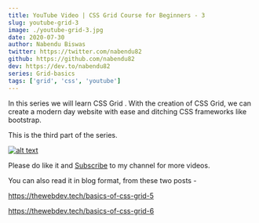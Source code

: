 ```yaml
---
title: YouTube Video | CSS Grid Course for Beginners - 3
slug: youtube-grid-3
image: ./youtube-grid-3.jpg
date: 2020-07-30
author: Nabendu Biswas
twitter: https://twitter.com/nabendu82
github: https://github.com/nabendu82
dev: https://dev.to/nabendu82
series: Grid-basics
tags: ['grid', 'css', 'youtube']
---
```


In this series we will learn CSS Grid . With the creation of CSS Grid, we can create a modern day website with ease and ditching CSS frameworks like bootstrap.

This is the third part of the series.

<div className={styles.image__small}>

[![alt text](https://res.cloudinary.com/dxkxvfo2o/image/upload/v1595938803/css-grid_yul9sf.png)](https://www.youtube.com/watch?v=Wyz46r4yaSE "CSS Grid")

</div>

Please do like it and [Subscribe](https://www.youtube.com/channel/UCRf7mazcufqZxd2pR3oQJuQ?sub_confirmation=1) to my channel for more videos.

You can also read it in blog format, from these two posts -

https://thewebdev.tech/basics-of-css-grid-5

https://thewebdev.tech/basics-of-css-grid-6

